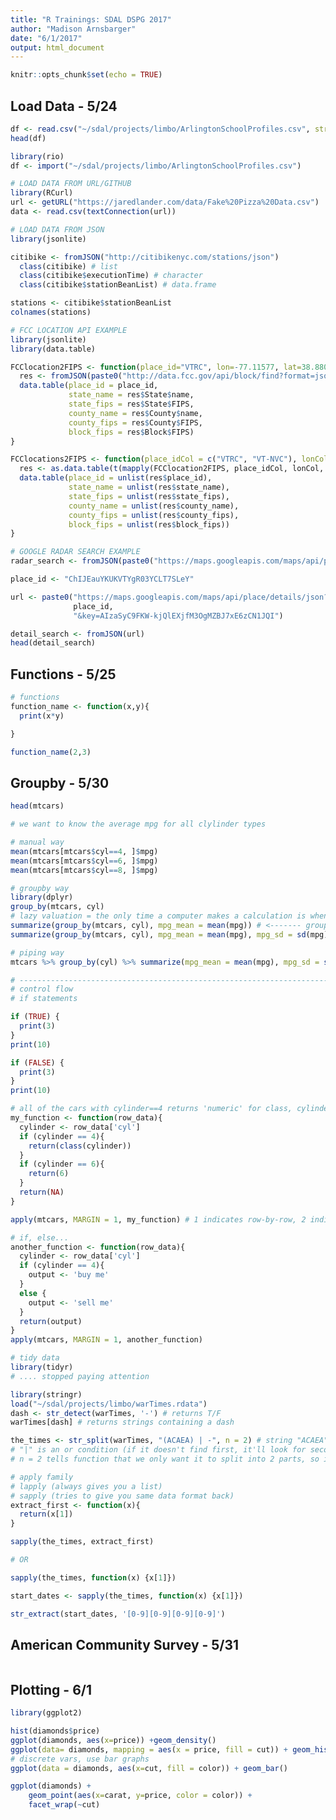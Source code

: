 ```yaml
---
title: "R Trainings: SDAL DSPG 2017"
author: "Madison Arnsbarger"
date: "6/1/2017"
output: html_document
---
```


```r
knitr::opts_chunk$set(echo = TRUE)
```

## Load Data - 5/24
```r
df <- read.csv("~/sdal/projects/limbo/ArlingtonSchoolProfiles.csv", stringsAsFactors = TRUE)
head(df)

library(rio)
df <- import("~/sdal/projects/limbo/ArlingtonSchoolProfiles.csv")

# LOAD DATA FROM URL/GITHUB
library(RCurl)
url <- getURL("https://jaredlander.com/data/Fake%20Pizza%20Data.csv")
data <- read.csv(textConnection(url))

# LOAD DATA FROM JSON
library(jsonlite)

citibike <- fromJSON("http://citibikenyc.com/stations/json")
  class(citibike) # list
  class(citibike$executionTime) # character
  class(citibike$stationBeanList) # data.frame

stations <- citibike$stationBeanList
colnames(stations)

# FCC LOCATION API EXAMPLE
library(jsonlite)
library(data.table)

FCClocation2FIPS <- function(place_id="VTRC", lon=-77.11577, lat=38.880807) {
  res <- fromJSON(paste0("http://data.fcc.gov/api/block/find?format=json&latitude=", lat, "&longitude=", lon, "&showall=true&format=JSON"))
  data.table(place_id = place_id, 
             state_name = res$State$name, 
             state_fips = res$State$FIPS, 
             county_name = res$County$name, 
             county_fips = res$County$FIPS, 
             block_fips = res$Block$FIPS)
}

FCClocations2FIPS <- function(place_idCol = c("VTRC", "VT-NVC"), lonCol = c(-77.11577, -77.1894815), latCol = c(38.880807, 38.8968325)) {
  res <- as.data.table(t(mapply(FCClocation2FIPS, place_idCol, lonCol, latCol)))
  data.table(place_id = unlist(res$place_id), 
             state_name = unlist(res$state_name), 
             state_fips = unlist(res$state_fips), 
             county_name = unlist(res$county_name), 
             county_fips = unlist(res$county_fips), 
             block_fips = unlist(res$block_fips))
}

# GOOGLE RADAR SEARCH EXAMPLE
radar_search <- fromJSON(paste0("https://maps.googleapis.com/maps/api/place/radarsearch/json?location=", 37.231264, ",", -80.426745, "&radius=1609&type=grocery_or_supermarket&key=AIzaSyC9FKW-kjQlEXjfM3OgMZBJ7xE6zCN1JQI"))

place_id <- "ChIJEauYKUKVTYgR03YCLT7SLeY"

url <- paste0("https://maps.googleapis.com/maps/api/place/details/json?placeid=",
              place_id,
              "&key=AIzaSyC9FKW-kjQlEXjfM3OgMZBJ7xE6zCN1JQI")

detail_search <- fromJSON(url)
head(detail_search)

```
## Functions - 5/25
```r
# functions
function_name <- function(x,y){
  print(x*y)

}

function_name(2,3)
```
## Groupby - 5/30
```r
head(mtcars)

# we want to know the average mpg for all clylinder types

# manual way 
mean(mtcars[mtcars$cyl==4, ]$mpg)
mean(mtcars[mtcars$cyl==6, ]$mpg)
mean(mtcars[mtcars$cyl==8, ]$mpg)

# groupby way
library(dplyr)
group_by(mtcars, cyl)
# lazy valuation = the only time a computer makes a calculation is when it is told to... so this group_by() function doesn't actually make R calculate anything.
summarize(group_by(mtcars, cyl), mpg_mean = mean(mpg)) # <------- group_by way
summarize(group_by(mtcars, cyl), mpg_mean = mean(mpg), mpg_sd = sd(mpg))

# piping way
mtcars %>% group_by(cyl) %>% summarize(mpg_mean = mean(mpg), mpg_sd = sd(mpg))

# ------------------------------------------------------------------------------------------------
# control flow
# if statements

if (TRUE) {
  print(3)
}
print(10)

if (FALSE) {
  print(3)
}
print(10)

# all of the cars with cylinder==4 returns 'numeric' for class, cylinder==6 returns '6', all others return 'NA'
my_function <- function(row_data){
  cylinder <- row_data['cyl']
  if (cylinder == 4){
    return(class(cylinder)) 
  }
  if (cylinder == 6){
    return(6)
  }
  return(NA)
}

apply(mtcars, MARGIN = 1, my_function) # 1 indicates row-by-row, 2 indicates column-by-column

# if, else...
another_function <- function(row_data){
  cylinder <- row_data['cyl']
  if (cylinder == 4){
    output <- 'buy me'
  }
  else {
    output <- 'sell me'
  }
  return(output)
}
apply(mtcars, MARGIN = 1, another_function)

# tidy data
library(tidyr)
# .... stopped paying attention

library(stringr)
load("~/sdal/projects/limbo/warTimes.rdata")
dash <- str_detect(warTimes, '-') # returns T/F
warTimes[dash] # returns strings containing a dash

the_times <- str_split(warTimes, "(ACAEA) | -", n = 2) # string "ACAEA" used to separate begin and end dates... separate columns by "ACAEA"
# "|" is an or condition (if it doesn't find first, it'll look for second...)
# n = 2 tells function that we only want it to split into 2 parts, so if it finds ACAEA and -, it shouldn't split it into 3 parts

# apply family
# lapply (always gives you a list)
# sapply (tries to give you same data format back)
extract_first <- function(x){
  return(x[1])
}

sapply(the_times, extract_first)

# OR

sapply(the_times, function(x) {x[1]})

start_dates <- sapply(the_times, function(x) {x[1]})

str_extract(start_dates, '[0-9][0-9][0-9][0-9]')
```
## American Community Survey - 5/31
```r

```

## Plotting - 6/1
```r
library(ggplot2)

hist(diamonds$price)
ggplot(diamonds, aes(x=price)) +geom_density()
ggplot(data= diamonds, mapping = aes(x = price, fill = cut)) + geom_histogram()
# discrete vars, use bar graphs
ggplot(data = diamonds, aes(x=cut, fill = color)) + geom_bar()

ggplot(diamonds) +
    geom_point(aes(x=carat, y=price, color = color)) +
    facet_wrap(~cut)
```

